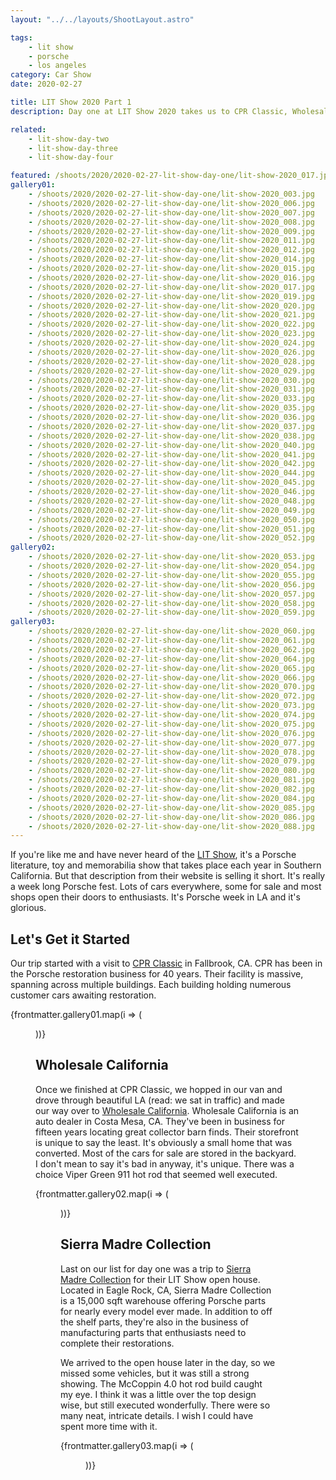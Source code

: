 ```yaml
---
layout: "../../layouts/ShootLayout.astro"

tags:
    - lit show
    - porsche
    - los angeles
category: Car Show
date: 2020-02-27

title: LIT Show 2020 Part 1
description: Day one at LIT Show 2020 takes us to CPR Classic, Wholesale California and the Sierra Madre Collection open house.

related:
    - lit-show-day-two
    - lit-show-day-three
    - lit-show-day-four

featured: /shoots/2020/2020-02-27-lit-show-day-one/lit-show-2020_017.jpg
gallery01:
    - /shoots/2020/2020-02-27-lit-show-day-one/lit-show-2020_003.jpg
    - /shoots/2020/2020-02-27-lit-show-day-one/lit-show-2020_006.jpg
    - /shoots/2020/2020-02-27-lit-show-day-one/lit-show-2020_007.jpg
    - /shoots/2020/2020-02-27-lit-show-day-one/lit-show-2020_008.jpg
    - /shoots/2020/2020-02-27-lit-show-day-one/lit-show-2020_009.jpg
    - /shoots/2020/2020-02-27-lit-show-day-one/lit-show-2020_011.jpg
    - /shoots/2020/2020-02-27-lit-show-day-one/lit-show-2020_012.jpg
    - /shoots/2020/2020-02-27-lit-show-day-one/lit-show-2020_014.jpg
    - /shoots/2020/2020-02-27-lit-show-day-one/lit-show-2020_015.jpg
    - /shoots/2020/2020-02-27-lit-show-day-one/lit-show-2020_016.jpg
    - /shoots/2020/2020-02-27-lit-show-day-one/lit-show-2020_017.jpg
    - /shoots/2020/2020-02-27-lit-show-day-one/lit-show-2020_019.jpg
    - /shoots/2020/2020-02-27-lit-show-day-one/lit-show-2020_020.jpg
    - /shoots/2020/2020-02-27-lit-show-day-one/lit-show-2020_021.jpg
    - /shoots/2020/2020-02-27-lit-show-day-one/lit-show-2020_022.jpg
    - /shoots/2020/2020-02-27-lit-show-day-one/lit-show-2020_023.jpg
    - /shoots/2020/2020-02-27-lit-show-day-one/lit-show-2020_024.jpg
    - /shoots/2020/2020-02-27-lit-show-day-one/lit-show-2020_026.jpg
    - /shoots/2020/2020-02-27-lit-show-day-one/lit-show-2020_028.jpg
    - /shoots/2020/2020-02-27-lit-show-day-one/lit-show-2020_029.jpg
    - /shoots/2020/2020-02-27-lit-show-day-one/lit-show-2020_030.jpg
    - /shoots/2020/2020-02-27-lit-show-day-one/lit-show-2020_031.jpg
    - /shoots/2020/2020-02-27-lit-show-day-one/lit-show-2020_033.jpg
    - /shoots/2020/2020-02-27-lit-show-day-one/lit-show-2020_035.jpg
    - /shoots/2020/2020-02-27-lit-show-day-one/lit-show-2020_036.jpg
    - /shoots/2020/2020-02-27-lit-show-day-one/lit-show-2020_037.jpg
    - /shoots/2020/2020-02-27-lit-show-day-one/lit-show-2020_038.jpg
    - /shoots/2020/2020-02-27-lit-show-day-one/lit-show-2020_040.jpg
    - /shoots/2020/2020-02-27-lit-show-day-one/lit-show-2020_041.jpg
    - /shoots/2020/2020-02-27-lit-show-day-one/lit-show-2020_042.jpg
    - /shoots/2020/2020-02-27-lit-show-day-one/lit-show-2020_044.jpg
    - /shoots/2020/2020-02-27-lit-show-day-one/lit-show-2020_045.jpg
    - /shoots/2020/2020-02-27-lit-show-day-one/lit-show-2020_046.jpg
    - /shoots/2020/2020-02-27-lit-show-day-one/lit-show-2020_048.jpg
    - /shoots/2020/2020-02-27-lit-show-day-one/lit-show-2020_049.jpg
    - /shoots/2020/2020-02-27-lit-show-day-one/lit-show-2020_050.jpg
    - /shoots/2020/2020-02-27-lit-show-day-one/lit-show-2020_051.jpg
    - /shoots/2020/2020-02-27-lit-show-day-one/lit-show-2020_052.jpg
gallery02:
    - /shoots/2020/2020-02-27-lit-show-day-one/lit-show-2020_053.jpg
    - /shoots/2020/2020-02-27-lit-show-day-one/lit-show-2020_054.jpg
    - /shoots/2020/2020-02-27-lit-show-day-one/lit-show-2020_055.jpg
    - /shoots/2020/2020-02-27-lit-show-day-one/lit-show-2020_056.jpg
    - /shoots/2020/2020-02-27-lit-show-day-one/lit-show-2020_057.jpg
    - /shoots/2020/2020-02-27-lit-show-day-one/lit-show-2020_058.jpg
    - /shoots/2020/2020-02-27-lit-show-day-one/lit-show-2020_059.jpg
gallery03:
    - /shoots/2020/2020-02-27-lit-show-day-one/lit-show-2020_060.jpg
    - /shoots/2020/2020-02-27-lit-show-day-one/lit-show-2020_061.jpg
    - /shoots/2020/2020-02-27-lit-show-day-one/lit-show-2020_062.jpg
    - /shoots/2020/2020-02-27-lit-show-day-one/lit-show-2020_064.jpg
    - /shoots/2020/2020-02-27-lit-show-day-one/lit-show-2020_065.jpg
    - /shoots/2020/2020-02-27-lit-show-day-one/lit-show-2020_066.jpg
    - /shoots/2020/2020-02-27-lit-show-day-one/lit-show-2020_070.jpg
    - /shoots/2020/2020-02-27-lit-show-day-one/lit-show-2020_072.jpg
    - /shoots/2020/2020-02-27-lit-show-day-one/lit-show-2020_073.jpg
    - /shoots/2020/2020-02-27-lit-show-day-one/lit-show-2020_074.jpg
    - /shoots/2020/2020-02-27-lit-show-day-one/lit-show-2020_075.jpg
    - /shoots/2020/2020-02-27-lit-show-day-one/lit-show-2020_076.jpg
    - /shoots/2020/2020-02-27-lit-show-day-one/lit-show-2020_077.jpg
    - /shoots/2020/2020-02-27-lit-show-day-one/lit-show-2020_078.jpg
    - /shoots/2020/2020-02-27-lit-show-day-one/lit-show-2020_079.jpg
    - /shoots/2020/2020-02-27-lit-show-day-one/lit-show-2020_080.jpg
    - /shoots/2020/2020-02-27-lit-show-day-one/lit-show-2020_081.jpg
    - /shoots/2020/2020-02-27-lit-show-day-one/lit-show-2020_082.jpg
    - /shoots/2020/2020-02-27-lit-show-day-one/lit-show-2020_084.jpg
    - /shoots/2020/2020-02-27-lit-show-day-one/lit-show-2020_085.jpg
    - /shoots/2020/2020-02-27-lit-show-day-one/lit-show-2020_086.jpg
    - /shoots/2020/2020-02-27-lit-show-day-one/lit-show-2020_088.jpg
---
```



If you're like me and have never heard of the [LIT Show](https://www.lalitandtoyshow.com/), it's a Porsche literature, toy and memorabilia show that takes place each year in Southern California. But that description from their website is selling it short. It's really a week long Porsche fest. Lots of cars everywhere, some for sale and most shops open their doors to enthusiasts. It's Porsche week in LA and it's glorious.

## Let's Get it Started

Our trip started with a visit to [CPR Classic](https://www.cprclassic.com/) in Fallbrook, CA. CPR has been in the Porsche restoration business for 40 years. Their facility is massive, spanning across multiple buildings. Each building holding numerous customer cars awaiting restoration.

{frontmatter.gallery01.map(i => (<Figure src={i} />))}

## Wholesale California

Once we finished at CPR Classic, we hopped in our van and drove through beautiful LA (read: we sat in traffic) and made our way over to [Wholesale California](https://wholesalecalifornia.com/). Wholesale California is an auto dealer in Costa Mesa, CA. They've been in business for fifteen years locating great collector barn finds. Their storefront is unique to say the least. It's obviously a small home that was converted. Most of the cars for sale are stored in the backyard. I don't mean to say it's bad in anyway, it's unique. There was a choice Viper Green 911 hot rod that seemed well executed.

{frontmatter.gallery02.map(i => (<Figure src={i} />))}

## Sierra Madre Collection

Last on our list for day one was a trip to [Sierra Madre Collection](https://sierramadrecollection.com/) for their LIT Show open house. Located in Eagle Rock, CA, Sierra Madre Collection is a 15,000 sqft warehouse offering Porsche parts for nearly every model ever made. In addition to off the shelf parts, they're also in the business of manufacturing parts that enthusiasts need to complete their restorations.

We arrived to the open house later in the day, so we missed some vehicles, but it was still a strong showing. The McCoppin 4.0 hot rod build caught my eye. I think it was a little over the top design wise, but still executed wonderfully. There were so many neat, intricate details. I wish I could have spent more time with it.

{frontmatter.gallery03.map(i => (<Figure src={i} />))}
